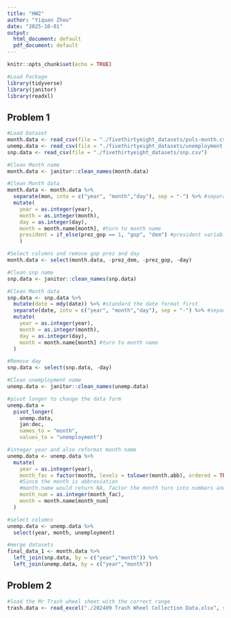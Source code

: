 ```yaml
---
title: "HW2"
author: "Yiquan Zhou"
date: "2025-10-01"
output:
  html_document: default
  pdf_document: default
---
```


```r
knitr::opts_chunk$set(echo = TRUE)
```

```r
#Load Package
library(tidyverse)
library(janitor)
library(readxl)
```

## Problem 1
```r
#Load Dataset
month.data <- read_csv(file = "./fivethirtyeight_datasets/pols-month.csv")
unemp.data <- read_csv(file = "./fivethirtyeight_datasets/unemployment.csv")
snp.data <- read_csv(file = "./fivethirtyeight_datasets/snp.csv")
```
```r
#Clean Month name
month.data <- janitor::clean_names(month.data)

#Clean Month data
month.data <- month.data %>%
  separate(mon, into = c("year", "month","day"), sep = "-") %>% #separate date column into year month day
  mutate(
    year = as.integer(year),
    month = as.integer(month),
    day = as.integer(day),
    month = month.name[month], #turn to month name
    president = if_else(prez_gop == 1, "gop", "dem") #president variable showing dem or gop
    )

#Select columns and remove gop prez and day 
month.data <- select(month.data, -prez_dem, -prez_gop, -day)
```

```r
#Clean snp name
snp.data <- janitor::clean_names(snp.data)

#Clean Month data
snp.data <- snp.data %>%
  mutate(date = mdy(date)) %>% #standard the date format first
  separate(date, into = c("year", "month","day"), sep = "-") %>% #separate date column into year month day
  mutate(
    year = as.integer(year),
    month = as.integer(month),
    day = as.integer(day),
    month = month.name[month] #turn to month name
  )

#Remove day 
snp.data <- select(snp.data, -day)
```

```r
#Clean unemployment name
unemp.data <- janitor::clean_names(unemp.data)

#pivot longer to change the data form
unemp.data = 
  pivot_longer(
    unemp.data, 
    jan:dec,
    names_to = "month", 
    values_to = "unemployment")

#integar year and also reformat month name
unemp.data <- unemp.data %>%
  mutate(
    year = as.integer(year),
    month_fac = factor(month, levels = tolower(month.abb), ordered = TRUE), 
    #Since the month is abbreviation
    #month.name would return NA, factor the month turn into numbers and then use month.name
    month_num = as.integer(month_fac),
    month = month.name[month_num]
  )

#select columns
unemp.data <- unemp.data %>%
  select(year, month, unemployment)
```

```r
#merge datasets
final_data_1 <- month.data %>%
  left_join(snp.data, by = c("year","month")) %>%
  left_join(unemp.data, by = c("year","month"))
```

## Problem 2
```r
#load the Mr Trash wheel sheet with the correct range
trash.data <- read_excel("./202409 Trash Wheel Collection Data.xlsx", sheet = "Mr. Trash Wheel", range = "A2:N653")
```


